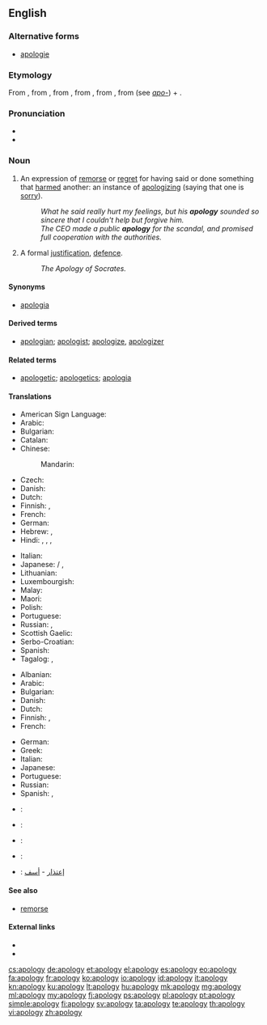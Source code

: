 ==English==

{{wikipedia}}

===Alternative forms===
* [[apologie]] {{qualifier|archaic}}

===Etymology===
From {{etyl|fr|en}} {{term|apologie|lang=fr}}, from {{etyl|LL.|en}} {{term|apologia}}, from {{etyl|grc|en}} {{term|ἀπολογία||a speech in defence|tr=apologia|lang=grc}}, from {{term|ἀπολογοῦμαι||I speak in one's defense|tr=apologoumai|lang=grc}}, from {{term|ἀπόλογος||an account, story|tr=apologos|lang=grc}}, from {{term|ἀπό||from, off|tr=apo|lang=grc}} (see ''[[apo-]]'') + {{term|λόγος||speech|tr=logos|lang=grc}}.

===Pronunciation===
* {{IPA|/əˈpɒl.ə.dʒɪ/}}
* {{audio|en-us-apology.ogg|Audio (US)}}

===Noun===
{{en-noun|apologies}}

# An expression of [[remorse]] or [[regret]] for having said or done something that [[harm]]ed another: an instance of [[apologize|apologizing]] (saying that one is [[sorry]]).
#: ''What he said really hurt my feelings, but his '''apology''' sounded so sincere that I couldn't help but forgive him.''
#: ''The CEO made a public '''apology''' for the scandal, and promised full cooperation with the authorities.''
# A formal [[justification]], [[defence]].
#: ''The Apology of Socrates.''

====Synonyms====
* {{sense|formal justification}} [[apologia]]

====Derived terms====
* [[apologian]]; [[apologist]]; [[apologize]], [[apologizer]]

====Related terms====
* [[apologetic]]; [[apologetics]]; [[apologia]]

====Translations====
{{trans-top|an expression of regret}}
* American Sign Language: {{tø|ase|A@Chest-PalmBack CirclesVert}}
* Arabic: {{t-|ar|اعتذار|m|tr=i3tidhaar|sc=Arab}}
* Bulgarian: {{t+|bg|извинение|n|tr=izvinénie|sc=Cyrl}}
* Catalan: {{t-|ca|disculpa|f}}
* Chinese:
*: Mandarin: {{t|cmn|抱歉|tr=bàoqiàn|sc=Hani}}
* Czech: {{t+|cs|omluva|f}}
* Danish: {{t-|da|undskyldning|c}}
* Dutch: {{t+|nl|verontschuldiging|f}}
* Finnish: {{t-|fi|anteeksipyyntö}}, {{t-|fi|pahoittelu}}
* French: {{t+|fr|excuse|f}}
* German: {{t+|de|Entschuldigung|f}}
* Hebrew: {{t-|he|התנצלות|f|tr=hitnatzlút}}, {{t+|he|סליחה|f|tr=slikhá}}
* Hindi: {{t-|hi|क्षमा|m|tr=kṣamā|sc=Deva}}, {{t-|hi|क्षमायाचना|tr=kṣamāyāchanā|sc=Deva}}, {{t-|hi|दोर्षस्वीकार|tr=dorṣasveekār|sc=Deva}}, {{t-|hi|माफी|tr=māphī|sc=Deva}}
{{trans-mid}}
* Italian: {{t+|it|apologia|f}}
* Japanese: {{t-|ja|詫び|tr=わび, wabi}} / {{t-|ja|侘び|tr=わび, wabi}}, {{t+|ja|謝罪|tr=しゃざい, shazai}}
* Lithuanian: {{t+|lt|atsiprašymas}}
* Luxembourgish: {{t-|lb|Entschëllegung|f}}
* Malay: {{t-|ms|permintaan maaf}}
* Maori: {{t-|mi|whakapāha}}
* Polish: {{t-|pl|przeprosiny|p}}
* Portuguese: {{t+|pt|desculpa|f}}
* Russian: {{t+|ru|извинение|n|tr=izvinénije|sc=Cyrl}}, {{t+|ru|прощение|n|tr=proščénije|sc=Cyrl}}
* Scottish Gaelic: {{t-|gd|leisgeul|m}}
* Serbo-Croatian: {{t-|sh|извињење|n|tr=izvinjenje|sc=Cyrl}}
* Spanish: {{t+|es|disculpa|f}}
* Tagalog: {{t-|tl|patawad}}, {{t+|tl|paumanhin}}
{{trans-bottom}}

{{trans-top|formal justification, defence}}
* Albanian: {{t+|sq|apologji}}
* Arabic: {{t-|ar|دفاع}}
* Bulgarian: {{t+|bg|оправдание}}
* Danish: {{t-|da|forsvar|n}}
* Dutch: {{t+|nl|verweer|n}}
* Finnish: {{t-|fi|puolustus}}, {{t-|fi|puolustuskirjoitus}}
* French: {{t+|fr|apologie|f}}
{{trans-mid}}
* German: {{t+|de|Apologie|f}}
* Greek: {{t+|el|απολογία|f|tr=apología}}
* Italian: {{t+|it|apologia|f}}
* Japanese: {{t+|ja|弁明|tr=べんめい, benmei}}
* Portuguese: {{t+|pt|apologia|f}}
* Russian: {{t+|ru|извинение|n|tr=izvinénije|sc=Cyrl}}
* Spanish: {{t+|es|disculpa|f}}, {{t+|es|excusa|f}}
{{trans-bottom}}

{{checktrans-top}}
* {{ttbc|ca}}: {{t-|ca|disculpa|f}}
* {{ttbc|id}}: {{t+|id|maaf}}
* {{ttbc|ko}}: {{t+|ko|사과|tr=sagwa}}
{{trans-mid}}
* {{ttbc|no}}: {{t-|no|unnskyldning}}
* {{ttbc|ar}}: [[إعتذار]] - [[أسف]]
{{trans-bottom}}

====See also====
* [[remorse]]

====External links====
* {{R:Webster 1913}}
* {{R:Century 1911}}

[[cs:apology]]
[[de:apology]]
[[et:apology]]
[[el:apology]]
[[es:apology]]
[[eo:apology]]
[[fa:apology]]
[[fr:apology]]
[[ko:apology]]
[[io:apology]]
[[id:apology]]
[[it:apology]]
[[kn:apology]]
[[ku:apology]]
[[lt:apology]]
[[hu:apology]]
[[mk:apology]]
[[mg:apology]]
[[ml:apology]]
[[my:apology]]
[[fj:apology]]
[[ps:apology]]
[[pl:apology]]
[[pt:apology]]
[[simple:apology]]
[[fi:apology]]
[[sv:apology]]
[[ta:apology]]
[[te:apology]]
[[th:apology]]
[[vi:apology]]
[[zh:apology]]